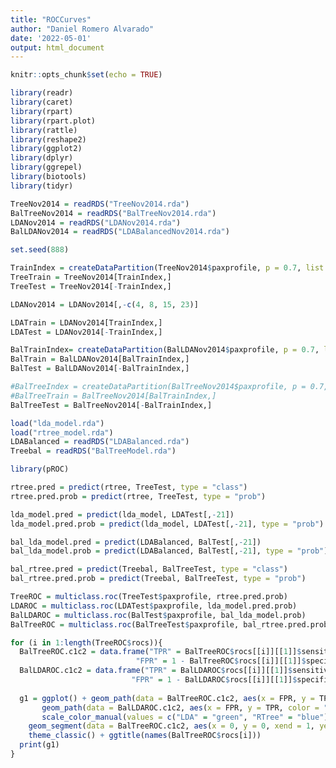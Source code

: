 ---
title: "ROCCurves"
author: "Daniel Romero Alvarado"
date: '2022-05-01'
output: html_document
---

```{r setup, include=FALSE}
knitr::opts_chunk$set(echo = TRUE)
```

```{r echo = FALSE}
library(readr)
library(caret)
library(rpart)
library(rpart.plot)
library(rattle)
library(reshape2)
library(ggplot2)
library(dplyr)
library(ggrepel)
library(biotools)
library(tidyr)
```


```{r data loading}
TreeNov2014 = readRDS("TreeNov2014.rda")
BalTreeNov2014 = readRDS("BalTreeNov2014.rda")
LDANov2014 = readRDS("LDANov2014.rda")
BalLDANov2014 = readRDS("LDABalancedNov2014.rda")
```

```{r train-test split}
set.seed(888)

TrainIndex = createDataPartition(TreeNov2014$paxprofile, p = 0.7, list = F)
TreeTrain = TreeNov2014[TrainIndex,]
TreeTest = TreeNov2014[-TrainIndex,]

LDANov2014 = LDANov2014[,-c(4, 8, 15, 23)]

LDATrain = LDANov2014[TrainIndex,]
LDATest = LDANov2014[-TrainIndex,]

BalTrainIndex= createDataPartition(BalLDANov2014$paxprofile, p = 0.7, list = F)
BalTrain = BalLDANov2014[BalTrainIndex,]
BalTest = BalLDANov2014[-BalTrainIndex,]

#BalTreeIndex = createDataPartition(BalTreeNov2014$paxprofile, p = 0.7, list = F)
#BalTreeTrain = BalTreeNov2014[BalTrainIndex,]
BalTreeTest = BalTreeNov2014[-BalTrainIndex,]
```


```{r models loading}
load("lda_model.rda")
load("rtree_model.rda")
LDABalanced = readRDS("LDABalanced.rda")
Treebal = readRDS("BalTreeModel.rda")
```

```{r}
library(pROC)

rtree.pred = predict(rtree, TreeTest, type = "class")
rtree.pred.prob = predict(rtree, TreeTest, type = "prob")

lda_model.pred = predict(lda_model, LDATest[,-21])
lda_model.pred.prob = predict(lda_model, LDATest[,-21], type = "prob")

bal_lda_model.pred = predict(LDABalanced, BalTest[,-21])
bal_lda_model.prob = predict(LDABalanced, BalTest[,-21], type = "prob")

bal_rtree.pred = predict(Treebal, BalTreeTest, type = "class")
bal_rtree.pred.prob = predict(Treebal, BalTreeTest, type = "prob")
```

```{r}
TreeROC = multiclass.roc(TreeTest$paxprofile, rtree.pred.prob)
LDAROC = multiclass.roc(LDATest$paxprofile, lda_model.pred.prob)
BalLDAROC = multiclass.roc(BalTest$paxprofile, bal_lda_model.prob)
BalTreeROC = multiclass.roc(BalTreeTest$paxprofile, bal_rtree.pred.prob)
```

```{r}
for (i in 1:length(TreeROC$rocs)){
  BalTreeROC.c1c2 = data.frame("TPR" = BalTreeROC$rocs[[i]][[1]]$sensitivities,
                            "FPR" = 1 - BalTreeROC$rocs[[i]][[1]]$specificities)
  BalLDAROC.c1c2 = data.frame("TPR" = BalLDAROC$rocs[[i]][[1]]$sensitivities,
                           "FPR" = 1 - BalLDAROC$rocs[[i]][[1]]$specificities)
  
  g1 = ggplot() + geom_path(data = BalTreeROC.c1c2, aes(x = FPR, y = TPR, color = "RTree")) + 
       geom_path(data = BalLDAROC.c1c2, aes(x = FPR, y = TPR, color = "LDA")) + labs(color = "Legend") +
       scale_color_manual(values = c("LDA" = "green", "RTree" = "blue")) + 
    geom_segment(data = BalTreeROC.c1c2, aes(x = 0, y = 0, xend = 1, yend = 1), linetype = "dashed") +
    theme_classic() + ggtitle(names(BalTreeROC$rocs[i]))
  print(g1)
}
```
